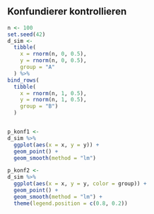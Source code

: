 ## Konfundierer kontrollieren



```r
n <- 100
set.seed(42)
d_sim <-
  tibble(
    x = rnorm(n, 0, 0.5),
    y = rnorm(n, 0, 0.5),
    group = "A"
  ) %>% 
bind_rows(
  tibble(
    x = rnorm(n, 1, 0.5),
    y = rnorm(n, 1, 0.5),
    group = "B")
  )


p_konf1 <- 
d_sim %>% 
  ggplot(aes(x = x, y = y)) +
  geom_point() +
  geom_smooth(method = "lm") 

p_konf2 <- 
d_sim %>% 
  ggplot(aes(x = x, y = y, color = group)) +
  geom_point() +
  geom_smooth(method = "lm") +
  theme(legend.position = c(0.8, 0.2))
```



